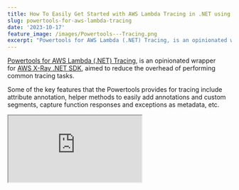 ```yaml
---
title: How To Easily Get Started with AWS Lambda Tracing in .NET using Powertools
slug: powertools-for-aws-lambda-tracing
date: '2023-10-17'
feature_image: /images/Powertools---Tracing.png
excerpt: "Powertools for AWS Lambda (.NET) Tracing, is an opinionated wrapper for\_AWS X-Ray .NET SDK, aimed to reduce the overhead of performing common tracing tasks.  Let’s explore how to easily get started with using the Lambda Powertools Tracing library when building AWS Lambda Functions in .NET."
---
```

[Powertools for AWS Lambda (.NET) Tracing](https://docs.powertools.aws.dev/lambda/dotnet/core/tracing/), is an opinionated wrapper for [AWS X-Ray .NET SDK](https://github.com/aws/aws-xray-sdk-dotnet/), aimed to reduce the overhead of performing common tracing tasks.

Some of the key features that the Powertools provides for tracing include attribute annotation, helper methods to easily add annotations and custom segments, capture function responses and exceptions as metadata, etc.

<iframe src="https://www.youtube.com/embed/m8JL-aYrLHw?feature=oembed" />

In this blog post, let’s explore how to easily get started with using the Lambda Powertools Tracing library when building AWS Lambda Functions in .NET.

## Enabling Lambda Powertools Tracing

To see the Lambda Powertools Tracing library in action, let's first create a Lambda Function.

Let's use the [AWS Lambda Annotations Library](/blog/aws-lambda-annotation-framework/) to quickly create an API Endpoint using Lambda backend.

To an empty Lambda function project add `Amazon.Lambda.Annotations`, `Amazon.Lambda.APIGatewayEvents` and `AWS.Lambda.Powertools.Tracing` NuGet packages.

To enable Tracing all we need to do is add the `Tracing` attribute to the required Lambda function handler as shown below.

For this function to write to AWS Cloudwatch and AWS X-Ray it needs the appropriate permissions. The `AWSXRayDaemonWriteAccess` and `AWSLambdaBasicExecutionRole` are in-built role policies that give the required permissions.

```csharp
[LambdaFunction(Policies = "AWSXRayDaemonWriteAccess, AWSLambdaBasicExecutionRole")]
[HttpApi(LambdaHttpMethod.Get, template: "/{cityName}")]
[Tracing]
public List<WeatherForecast> GetWeather(string cityName, ILambdaContext context)
{
    return new List<WeatherForecast>
    {
        new WeatherForecast        
        {
            CityName = cityName, 
            Date = DateTime.Today, 
            TemperatureC = Random.Shared.Next(-10, 50)
        }
    };
}

```

The Function returns a hardcoded list of `WeatherForecast` objects for a given `cityName`.

Once deployed to AWS, make sure to enable 'Active Tracing' for the Lambda function under the 'Monitoring and operations tools' in the Configuration section of the Lambda Function.

![](/images/image-3.png)

Enable Active Tracing on the AWS Lambda Function deployed for it to start capturing trace information.

As you make requests to the API Gateway endpoint for the deployed API endpoint, it starts collecting trace information for the API request.

You can view the Trace under the Monitor → Traces section for the AWS Lambda Function.

![](/images/image-4.png)

X-Ray Trace information summary for the AWS Lambda Function in the AWS Console. It shows the Service map and also the associated traces.

You can drill into each of the Trace entries to see more details about the specific trace entry.

![](/images/image-5.png)

Trace detail for a Lambda Function API invocation. It shows all the segments and subsegments created from the Lambda Function code.

If you are new to AWS X-Ray, check out the video below to get started.

<iframe src="https://www.youtube.com/embed/tydJnCNJgCc?feature=oembed" />

### Additional Segments

The Tracing library allows capturing additional sub-segments for the main function call.

You can do this by annotating any of the C# Functions with the `Tracing` attribute like before, or explicitly using the helper method `WithSubsegment` on the `Tracing` class.

Below is an example function that the main Lambda Function Handler calls into now to generate the fake WeatherForecast data.

By annotating the function with the `Tracing` attribute, the function gets automatically traced as a sub-segment.

```csharp
[Tracing]
public async Task<List<WeatherForecast>> GenerateFakeDataWithDelay(string cityName)
{
    await Task.Delay(1000);

    Tracing.WithSubsegment(
            "TimeConsumingSubProcess", async _ => { await Task.Delay(500); });
            
    return new List<WeatherForecast>
    {
        new WeatherForecast
        {
            CityName = cityName, 
            Date = DateTime.Today, 
            TemperatureC = Random.Shared.Next(-10, 50)
        }
    };
}

```

You can see the new sub-segments for the new traces in the AWS Console as shown below.

![](/images/image-6.png)

AWS Lambda Function trace showing additional sub-segments logged using the Tracing attribute and also the helper method.

## Annotations and Metadata

AWS X-Ray allows the recording of additional information about requests, the environment, or the application with annotations and metadata.

Annotations and Metadata are attached to the segment or sub-segment and are both key-value pairs.

Annotations are indexed for use with filter expressions while Metadata are not indexed and cannot be used in the filter expressions.

The `Tracing` class from the Powertools Tracing library exposes two methods, `AddAnnotation` and `AddMetadata` to add annotations and metadata to the trace segment.

```csharp
Tracing.AddAnnotation("City", cityName);
Tracing.AddMetadata("Count", results.Count);
```

Annotations and Metadata are shown under the corresponding segment detail in the AWS Console as key-value pairs, as shown in the screenshot below.

![](/images/image-8.png)

Annotations and Metadata are shown as key-value pairs under the corresponding segment detail in the AWS Console.

## Instrumenting Other AWS Services

Often when building Lambda Functions we integrate with other AWS Services, like DynamoDB, SQS, SNS, Secrets Manager, etc. In these cases, you use the appropriate .NET Nuget packages to talk to these services.

You can instrument all calls made using the AWS SDK for .NET clients by calling the `RegisterForAllServices` method on the `Tracing` class. Ensure to make this call before the .NET client is instantiated.

The below code shows how to register the DynamoDB client to be captured into the Trace information.

```csharp
public Function()
{
    Tracing.RegisterForAllServices();
    dynamoDbContext = new DynamoDBContext(new AmazonDynamoDBClient());
}
```

In the `Function` constructor, before creating the `DynamoDBContext` instance, call the `RegisterForAllServices` helper function.

The actual Lambda function code now uses the `DynamoDBContext` to retrieve Weather forecast data for a given city name.

```csharp
[LambdaFunction(Role = "@WeatherApiLambdaExecutionRole")]
[HttpApi(LambdaHttpMethod.Get, template: "/{cityName}")]
[Tracing(Namespace = "GetWeather")]
public async Task<List<WeatherForecast>> GetWeather(string cityName, ILambdaContext context)
{
    Tracing.AddAnnotation("City", cityName);

    var results = await dynamoDbContext.QueryAsync<WeatherForecast>(cityName).GetRemainingAsync();
    Tracing.AddMetadata("Count", results.Count);

    return results;
}
```

You can see the calls to DynamoDB in the trace information as shown below in the screenshot.

![](/images/image-7.png)

AWS X-Ray Trace information showing calls to DynamoDB and the information related to it.

Similarly, you can show the trace information to any external AWS Services and also other HTTP client calls that you make from your application.

This makes it very easy to keep track of tracing information to external dependencies.
